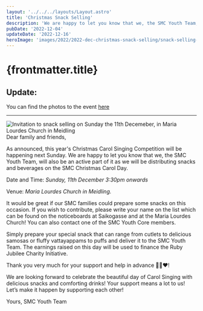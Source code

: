 ```yaml
---
layout: '../../../layouts/Layout.astro'
title: 'Christmas Snack Selling'
description: 'We are happy to let you know that we, the SMC Youth Team, will also be an active part of it as we will be distributing snacks and beverages on the SMC Christmas Carol Day.'
pubDate: '2022-12-04'
updateDate: '2022-12-16'
heroImage: 'images/2022/2022-dec-christmas-snack-selling/snack-selling-christmas-cover.jpg'
---
```


# {frontmatter.title}

<section>
<h2>Update:</h2> You can find the photos to the event <a href='/gallery/2022/2022-dec-carol-singing'>here</a>
<hr />
<img src={`${import.meta.env.PUBLIC_ASSETS}images/2022/2022-dec-christmas-snack-selling/snack-selling-christmas.jpg`} alt="Invitation to snack selling on Sunday the 11th Decemeber, in Maria Lourdes Church in Meidling" />
Dear family and friends,

As announced, this year's Christmas Carol Singing Competition will be happening next Sunday. We are happy to let you know that we, the SMC Youth Team, will also be an active part of it as we will be distributing snacks and beverages on the SMC Christmas Carol Day.

Date and Time: <em>Sunday, 11th December 3:30pm onwards</em>

Venue: <em>Maria Lourdes Church in Meidling.</em>

It would be great if our SMC families could prepare some snacks on this occasion. If you wish to contribute, please write your name on the list which can be found on the noticeboards at Saikogasse and at the Maria Lourdes Church! You can also contact one of the SMC Youth Core members.

Simply prepare your special snack that can range from cutlets to delicious samosas or fluffy vattayappams to puffs and deliver it to the SMC Youth Team. The earnings raised on this day will be used to finance the Ruby Jubilee Charity Initiative.

Thank you very much for your support and help in advance 🙏🏽❤!

We are looking forward to celebrate the beautiful day of Carol Singing with delicious snacks and comforting drinks!
Your support means a lot to us! Let’s make it happen by supporting each other!

Yours,
SMC Youth Team

</section>
